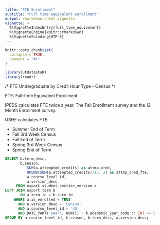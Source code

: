 ```yaml
---
title: "FTE Enrollment"
subtitle: "Full time equivalent enrollment"
output: rmarkdown::html_vignette
vignette: >
  %\VignetteIndexEntry{full_time_equivalent}
  %\VignetteEngine{knitr::rmarkdown}
  %\VignetteEncoding{UTF-8}
---
```


```r
knitr::opts_chunk$set(
  collapse = TRUE,
  comment = "#>"
)
```

```r
library(utDataStoR)
library(readr)
```

/* FTE Undergraduate by Credit Hour Type - Census
*/

FTE: Full-time Equivalent Enrollment

IPEDS calculates FTE twice a year. The Fall Enrollment survey and the 12 Month Enrollment survey.

USHE calculates FTE:

- Summer End of Term
- Fall 3rd Week Census
- Fall End of Term
- Spring 3rd Week Census
- Spring End of Term


```sql
SELECT b.term_desc,
       b.season,
          SUM(a.attempted_credits) as attmp_cred,
          ROUND(SUM(a.attempted_credits)/15, 2) as attmp_cred_fte,
          a.course_level_id,
          a.version_desc
     FROM export.student_section_version a
LEFT JOIN export.term b
       ON a.term_id = b.term_id
    WHERE a.is_enrolled = TRUE
      AND a.version_desc = 'Census'
      AND a.course_level_id = 'UG'
      AND DATE_PART('year', NOW()) - b.academic_year_code :: INT <= 5
GROUP BY a.course_level_id, b.season, b.term_desc, a.version_desc;
```


